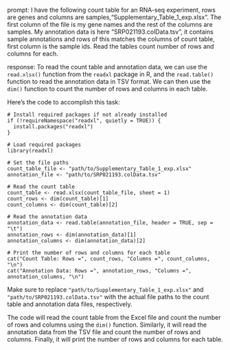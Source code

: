 prompt:
I have the following count table for an RNA-seq experiment, rows are genes and columns are samples,"Supplementary_Table_1_exp.xlsx". The first column of the file is my gene names and the rest of the columns are samples. My annotation data is here "SRP021193.colData.tsv", it contains sample annotations and rows of this matches the columns of count table, first column is the sample ids. Read the tables count number of rows and columns for each.

response:
To read the count table and annotation data, we can use the `read.xlsx()` function from the `readxl` package in R, and the `read.table()` function to read the annotation data in TSV format. We can then use the `dim()` function to count the number of rows and columns in each table.

Here's the code to accomplish this task:

```
# Install required packages if not already installed
if (!requireNamespace("readxl", quietly = TRUE)) {
  install.packages("readxl")
}

# Load required packages
library(readxl)

# Set the file paths
count_table_file <- "path/to/Supplementary_Table_1_exp.xlsx"
annotation_file <- "path/to/SRP021193.colData.tsv"

# Read the count table
count_table <- read.xlsx(count_table_file, sheet = 1)
count_rows <- dim(count_table)[1]
count_columns <- dim(count_table)[2]

# Read the annotation data
annotation_data <- read.table(annotation_file, header = TRUE, sep = "\t")
annotation_rows <- dim(annotation_data)[1]
annotation_columns <- dim(annotation_data)[2]

# Print the number of rows and columns for each table
cat("Count Table: Rows =", count_rows, "Columns =", count_columns, "\n")
cat("Annotation Data: Rows =", annotation_rows, "Columns =", annotation_columns, "\n")
```

Make sure to replace `"path/to/Supplementary_Table_1_exp.xlsx"` and `"path/to/SRP021193.colData.tsv"` with the actual file paths to the count table and annotation data files, respectively.

The code will read the count table from the Excel file and count the number of rows and columns using the `dim()` function. Similarly, it will read the annotation data from the TSV file and count the number of rows and columns. Finally, it will print the number of rows and columns for each table.
